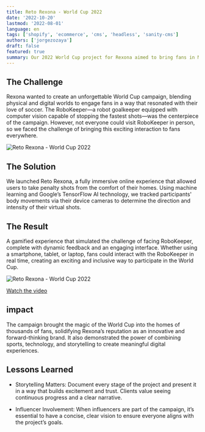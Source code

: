 ```yaml
---
title: Reto Rexona - World Cup 2022
date: '2022-10-20'
lastmod: '2022-08-01'
language: en
tags: ['shopify', 'ecommerce', 'cms', 'headless', 'sanity-cms']
authors: ['jorgezozaya']
draft: false
featured: true
summary: Our 2022 World Cup project for Rexona aimed to bring fans in Mexico closer to the game than ever before. 
---
```



## The Challenge

Rexona wanted to create an unforgettable World Cup campaign, blending physical and digital worlds to engage fans in a way that resonated with their love of soccer. The RoboKeeper—a robot goalkeeper equipped with computer vision capable of stopping the fastest shots—was the centerpiece of the campaign. However, not everyone could visit RoboKeeper in person, so we faced the challenge of bringing this exciting interaction to fans everywhere.

![Reto Rexona - World Cup 2022](https://res.cloudinary.com/dbtnomqnj/image/upload/v1732918376/portfolio/Screenshot_2024-11-29_at_2.02.34_PM_uh1vpz.jpg)

## The Solution

We launched Reto Rexona, a fully immersive online experience that allowed users to take penalty shots from the comfort of their homes. Using machine learning and Google’s TensorFlow AI technology, we tracked participants' body movements via their device cameras to determine the direction and intensity of their virtual shots.

## The Result

A gamified experience that simulated the challenge of facing RoboKeeper, complete with dynamic feedback and an engaging interface. Whether using a smartphone, tablet, or laptop, fans could interact with the RoboKeeper in real time, creating an exciting and inclusive way to participate in the World Cup.

![Reto Rexona - World Cup 2022](https://res.cloudinary.com/dbtnomqnj/image/upload/v1732918375/portfolio/Screenshot_2024-11-29_at_2.03.03_PM_obgccn.jpg)

[Watch the video](https://www.youtube.com/watch?v=RVGdAZJ7H9M&t=4s&ab_channel=JorgeZozaya)


## impact

The campaign brought the magic of the World Cup into the homes of thousands of fans, solidifying Rexona’s reputation as an innovative and forward-thinking brand. It also demonstrated the power of combining sports, technology, and storytelling to create meaningful digital experiences.

## Lessons Learned

+ Storytelling Matters: Document every stage of the project and present it in a way that builds excitement and trust. Clients value seeing continuous progress and a clear narrative.

+ Influencer Involvement: When influencers are part of the campaign, it’s essential to have a concise, clear vision to ensure everyone aligns with the project’s goals.

